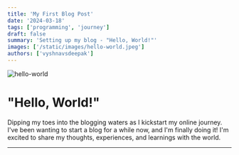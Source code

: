 ```yaml
---
title: 'My First Blog Post'
date: '2024-03-18'
tags: ['programming', 'journey']
draft: false
summary: 'Setting up my blog - "Hello, World!"'
images: ['/static/images/hello-world.jpeg']
authors: ['vyshnavsdeepak']
---
```


![hello-world](/static/images/hello-world.jpeg)

# "Hello, World!"

Dipping my toes into the blogging waters as I kickstart my online journey. I've been wanting to start a blog for a while now, and I'm finally doing it! I'm excited to share my thoughts, experiences, and learnings with the world.

---
